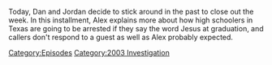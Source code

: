 {{DEFAULTSORT:
    #_EPISODE_0761:December 11, 2003
}}{{Episode
    | title           = December 11, 2003
    | caption         = Listen to this episode on [https://knowledgefight.libsyn.com/761-december-11-2003 Libsyn] [https://open.spotify.com/episode/74P4zUZtWTbsBULQI9kdkY Spotify]
    | episodeNumber   = 761
    | length          = 01:11:42
    | airDate         = December 30, 2022
    | coverageDate    = December 11, 2003
    | episodeType     = [[:Category:2003 Investigation|2003 Investigation]]
    | previousEpisode = [[760: December 9-10, 2003]]
    | nextEpisode     = [[762: December 31, 2022]]
}}

{{Stub}}

Today, Dan and Jordan decide to stick around in the past to close out the week.  In this installment, Alex explains more about how high schoolers in Texas are going to be arrested if they say the word Jesus at graduation, and callers don't respond to a guest as well as Alex probably expected.

[[Category:Episodes]]
[[Category:2003 Investigation]]
